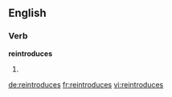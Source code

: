 ==English==

===Verb===
'''reintroduces'''

# {{en-third-person singular of|reintroduce}}

[[de:reintroduces]]
[[fr:reintroduces]]
[[vi:reintroduces]]